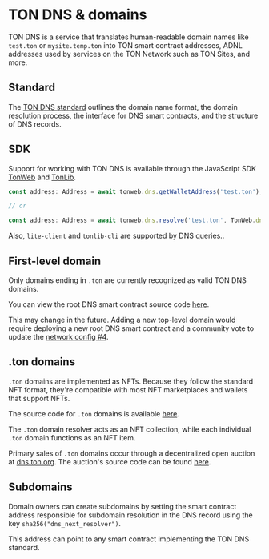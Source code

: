 
# TON DNS & domains

TON DNS is a service that translates human-readable domain names like `test.ton` or `mysite.temp.ton` into TON smart contract addresses, ADNL addresses used by services on the TON Network such as TON Sites, and more. 

## Standard

The [TON DNS standard](https://github.com/ton-blockchain/TEPs/blob/master/text/0081-dns-standard.md) outlines the domain name format, the domain resolution process, the interface for DNS smart contracts, and the structure of DNS records.

## SDK

Support for working with TON DNS is available through the JavaScript SDK [TonWeb](https://github.com/toncenter/tonweb) and [TonLib](/v3/guidelines/dapps/apis-sdks/ton-adnl-apis/).

```ts
const address: Address = await tonweb.dns.getWalletAddress('test.ton');

// or 

const address: Address = await tonweb.dns.resolve('test.ton', TonWeb.dns.DNS_CATEGORY_WALLET);
```

Also, `lite-client` and `tonlib-cli` are supported by DNS queries..

## First-level domain

Only domains ending in `.ton` are currently recognized as valid TON DNS domains.

You can view the root DNS smart contract source code [here](https://github.com/ton-blockchain/dns-contract/blob/main/func/root-dns.fc).

This may change in the future. Adding a new top-level domain would require deploying a new root DNS smart contract and a community vote to update the [network config #4](https://tonviewer.com/config#4).

## .ton domains

`.ton` domains are implemented as NFTs. Because they follow the standard NFT format, they're compatible with most NFT marketplaces and wallets that support NFTs.

The source code for `.ton` domains is available [here](https://github.com/ton-blockchain/dns-contract).

The `.ton` domain resolver acts as an NFT collection, while each individual `.ton` domain functions as an NFT item.

Primary sales of `.ton` domains occur through a decentralized open auction at [dns.ton.org](https://dns.ton.org). The auction's source code can be found [here](https://github.com/ton-blockchain/dns).



## Subdomains
Domain owners can create subdomains by setting the smart contract address responsible for subdomain resolution in the DNS record using the key `sha256("dns_next_resolver")`.

This address can point to any smart contract implementing the TON DNS standard.
<Feedback />
